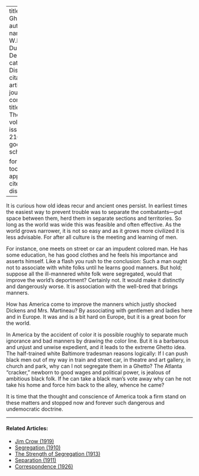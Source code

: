 
---
title: 'The Ghetto'
author:
  - name:
      given: W.E.B.
      family: Du Bois
date: Dec. 1910
categories: 
  - Discrimination
citation: 
  type: article-journal
  container-title: The Crisis
  volume: 1
  issue: 2
  page: 21--22
google-scholar: true

format:
  html:
    toc: false
    appendix-cite-as: display
---


It is curious how old ideas recur and ancient ones persist. In earliest times the easiest way to prevent trouble was to separate the combatants---put space between them, herd them in separate sections and territories. So long as the world was wide this was feasible and often effective. As the world grows narrower, it is not so easy and as it grows more civilized it is less advisable. For after all culture is the meeting and learning of men.

For instance, one meets on street or car an impudent colored man. He has some education, he has good clothes and he feels his importance and asserts himself. Like a flash you rush to the conclusion: Such a man ought not to associate with white folks until he learns good manners. But hold; suppose all the ill-mannered white folk were segregated, would that improve the world's deportment? Certainly not. It would make it distinctly and dangerously worse. It is association with the well-bred that brings manners.

How has America come to improve the manners which justly shocked Dickens and Mrs. Martineau? By associating with gentlemen and ladies here and in Europe. It was and is a bit hard on Europe, but it is a great boon for the world.

In America by the accident of color it is possible roughly to separate much ignorance and bad manners by drawing the color line. But it is a barbarous and unjust and unwise expedient, and it leads to the extreme Ghetto idea. The half-trained white Baltimore tradesman reasons logically: If I can push black men out of my way in train and street car, in theatre and art gallery, in church and park, why can I not segregate them in a Ghetto? The Atlanta "cracker," newborn to good wages and political power, is jealous of ambitious black folk. If he can take a black man's vote away why can he not take his home and force him back to the alley, whence he came?

It is time that the thought and conscience of America took a firm stand on these matters and stopped now and forever such dangerous and undemocratic doctrine.

<!-- Similar articles start here -->
<div  class="clear-wrap"></div>
<hr>
#### Related Articles:

* [Jim Crow (1919)](/Volumes/17/03/jim_crow.html)
* [Segregation (1910)](/Volumes/01/01/Segregation.html)
* [The Strength of Segregation (1913)](/Volumes/07/03/strength_of_segregation.html)
* [Separation (1911)](/Volumes/01/04/separation.html)
* [Correspondence (1926)](/Volumes/31/05/correspondence.html)

<!-- Similar articles end here -->